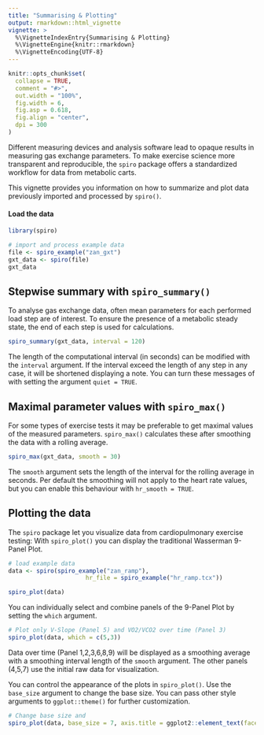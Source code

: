 ```yaml
---
title: "Summarising & Plotting"
output: rmarkdown::html_vignette
vignette: >
  %\VignetteIndexEntry{Summarising & Plotting}
  %\VignetteEngine{knitr::rmarkdown}
  %\VignetteEncoding{UTF-8}
---
```


```r
knitr::opts_chunk$set(
  collapse = TRUE,
  comment = "#>",
  out.width = "100%",
  fig.width = 6,
  fig.asp = 0.618,
  fig.align = "center",
  dpi = 300
)
```

Different measuring devices and analysis software lead to opaque results in measuring gas exchange parameters. To make exercise science more transparent and reproducible, the `spiro` package offers a standardized workflow for data from metabolic carts.

This vignette provides you information on how to summarize and plot data previously imported and processed by `spiro()`.

#### Load the data

```r
library(spiro)

# import and process example data
file <- spiro_example("zan_gxt")
gxt_data <- spiro(file)
gxt_data

```

## Stepwise summary with `spiro_summary()`

To analyse gas exchange data, often mean parameters for each performed load step are of interest. To ensure the presence of a metabolic steady state, the end of each step is used for calculations.

```r
spiro_summary(gxt_data, interval = 120)
```

The length of the computational interval (in seconds) can be modified with the `interval` argument. If the interval exceed the length of any step in any case, it will be shortened displaying a note. You can turn these messages of with setting the argument `quiet = TRUE`.

## Maximal parameter values with `spiro_max()`

For some types of exercise tests it may be preferable to get maximal values of the measured parameters. `spiro_max()` calculates these after smoothing the data with a rolling average.

```r
spiro_max(gxt_data, smooth = 30)
```
The `smooth` argument sets the length of the interval for the rolling average in seconds. Per default the smoothing will not apply to the heart rate values, but you can enable this behaviour with `hr_smooth = TRUE`.

## Plotting the data

The `spiro` package let you visualize data from cardiopulmonary exercise testing: With `spiro_plot()` you can display the traditional Wasserman 9-Panel Plot.

```r
# load example data
data <- spiro(spiro_example("zan_ramp"), 
                      hr_file = spiro_example("hr_ramp.tcx"))

spiro_plot(data)
```

You can individually select and combine panels of the 9-Panel Plot by setting the `which` argument.

```r
# Plot only V-Slope (Panel 5) and VO2/VCO2 over time (Panel 3)
spiro_plot(data, which = c(5,3))
```

Data over time (Panel 1,2,3,6,8,9) will be displayed as a smoothing average with a smoothing interval length of the `smooth` argument. The other panels (4,5,7) use the initial raw data for visualization. 

You can control the appearance of the plots in `spiro_plot()`. Use the `base_size` argument to change the base size. You can pass other style arguments to `ggplot::theme()` for further customization.

```r
# Change base size and 
spiro_plot(data, base_size = 7, axis.title = ggplot2::element_text(face = "bold", colour = "blue"))
```
